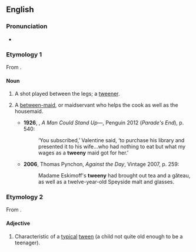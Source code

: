 ==English==

===Pronunciation===
* {{IPA|en|/ˈtwiːni/}}

===Etymology 1===
From {{suffix|en|'tween|y}}.

====Noun====
{{en-noun}}

# {{lb|en|tennis}} A shot played between the legs; a [[tweener]].
# {{lb|en|now|_|historical}} A [[between-maid]], or maidservant who helps the cook as well as the housemaid.
#* '''1926''', {{w|Ford Madox Ford}}, ''A Man Could Stand Up—'', Penguin 2012 (''Parade's End''), p. 540:
#*: ‘You subscribed,’ Valentine said, ‘to purchase his library and presented it to his wife…who had nothing to eat but what my wages as a '''tweeny''' maid got for her.’
#* '''2006''', Thomas Pynchon, ''Against the Day'', Vintage 2007, p. 259:
#*: Madame Eskimoff's '''tweeny''' had brought out tea and a gâteau, as well as a twelve-year-old Speyside malt and glasses.

===Etymology 2===
From {{suffix|en|tween|y}}.

====Adjective====
{{en-adj}}

# Characteristic of a [[typical]] [[tween]] (a child not quite old enough to be a teenager).